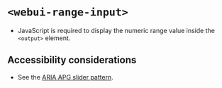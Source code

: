 
<Meta of={WebUIRangeInput} />

# `<webui-range-input>`
- JavaScript is required to display the numeric range value inside the `<output>` element.

<Canvas of={WebUIRangeInput.WebUIRangeInput} />

## Accessibility considerations
- See the [ARIA APG slider pattern](https://www.w3.org/WAI/ARIA/apg/patterns/slider/).
